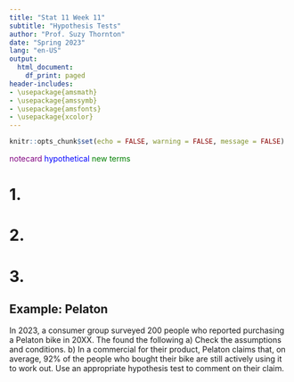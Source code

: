 ```yaml
---
title: "Stat 11 Week 11"
subtitle: "Hypothesis Tests" 
author: "Prof. Suzy Thornton"
date: "Spring 2023"
lang: "en-US"
output:
  html_document:
    df_print: paged
header-includes:
- \usepackage{amsmath}
- \usepackage{amssymb}
- \usepackage{amsfonts}
- \usepackage{xcolor}
---
```


```r
knitr::opts_chunk$set(echo = FALSE, warning = FALSE, message = FALSE)
```


<span style="color:purple">notecard</span>
<span style="color:blue">hypothetical</span>
<span style="color:green">new terms</span>


# 1.  


# 2. 





# 3.  


## Example: Pelaton 

In 2023, a consumer group surveyed $200$ people who reported purchasing a Pelaton bike in 20XX. The found the following 
a) Check the assumptions and conditions.
b) In a commercial for their product, Pelaton claims that, on average, $92\%$ of the people who bought their bike are still actively using it to work out. Use an appropriate hypothesis test to comment on their claim.